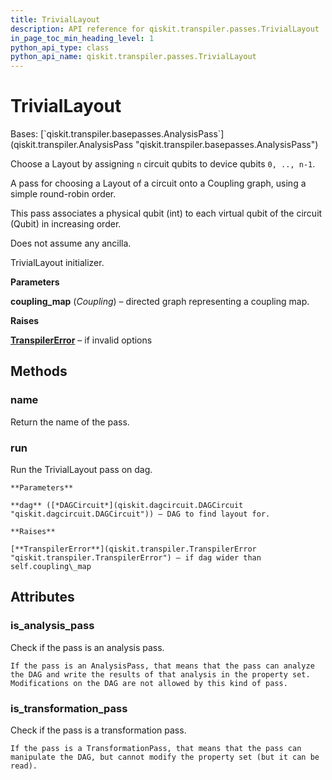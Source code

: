 ```yaml
---
title: TrivialLayout
description: API reference for qiskit.transpiler.passes.TrivialLayout
in_page_toc_min_heading_level: 1
python_api_type: class
python_api_name: qiskit.transpiler.passes.TrivialLayout
---
```


# TrivialLayout

<Class id="qiskit.transpiler.passes.TrivialLayout" github="https://github.com/qiskit/qiskit/tree/stable/0.23/qiskit/transpiler/passes/layout/trivial_layout.py" signature="TrivialLayout(*args, **kwargs)">
  Bases: [`qiskit.transpiler.basepasses.AnalysisPass`](qiskit.transpiler.AnalysisPass "qiskit.transpiler.basepasses.AnalysisPass")

  Choose a Layout by assigning `n` circuit qubits to device qubits `0, .., n-1`.

  A pass for choosing a Layout of a circuit onto a Coupling graph, using a simple round-robin order.

  This pass associates a physical qubit (int) to each virtual qubit of the circuit (Qubit) in increasing order.

  Does not assume any ancilla.

  TrivialLayout initializer.

  **Parameters**

  **coupling\_map** (*Coupling*) – directed graph representing a coupling map.

  **Raises**

  [**TranspilerError**](qiskit.transpiler.TranspilerError "qiskit.transpiler.TranspilerError") – if invalid options

  ## Methods

  ### name

  <Function id="qiskit.transpiler.passes.TrivialLayout.name" name="name" signature="TrivialLayout.name()">
    Return the name of the pass.
  </Function>

  ### run

  <Function id="qiskit.transpiler.passes.TrivialLayout.run" name="run" signature="TrivialLayout.run(dag)">
    Run the TrivialLayout pass on dag.

    **Parameters**

    **dag** ([*DAGCircuit*](qiskit.dagcircuit.DAGCircuit "qiskit.dagcircuit.DAGCircuit")) – DAG to find layout for.

    **Raises**

    [**TranspilerError**](qiskit.transpiler.TranspilerError "qiskit.transpiler.TranspilerError") – if dag wider than self.coupling\_map
  </Function>

  ## Attributes

  ### is\_analysis\_pass

  <Attribute id="qiskit.transpiler.passes.TrivialLayout.is_analysis_pass" name="is_analysis_pass">
    Check if the pass is an analysis pass.

    If the pass is an AnalysisPass, that means that the pass can analyze the DAG and write the results of that analysis in the property set. Modifications on the DAG are not allowed by this kind of pass.
  </Attribute>

  ### is\_transformation\_pass

  <Attribute id="qiskit.transpiler.passes.TrivialLayout.is_transformation_pass" name="is_transformation_pass">
    Check if the pass is a transformation pass.

    If the pass is a TransformationPass, that means that the pass can manipulate the DAG, but cannot modify the property set (but it can be read).
  </Attribute>
</Class>


